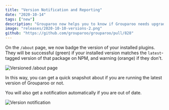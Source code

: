 ```yaml
---
title: "Version Notification and Reporting"
date: "2020-10-14"
tags: ["new"]
description: "Grouparoo now helps you to know if Grouparoo needs upgrading."
image: "releases/2020-10-10-versions-2.png"
github: "https://github.com/grouparoo/grouparoo/pull/828"
---
```


On the `/about` page, we now badge the version of your installed plugins. They will be successful (green) if your installed version matches the `latest`-tagged version of that package on NPM, and warning (orange) if they don't.

<Image
  maxHeight={300}
  alt="Versioned /about page"
  src="releases/2020-10-10-versions-1.png"
/>

In this way, you can get a quick snapshot about if you are running the latest version of Grouparoo or not.

You will also get a notification automatically if you are out of date.

<Image
  maxHeight={300}
  alt="Version notification"
  src="releases/2020-10-10-versions-2.png"
/>
